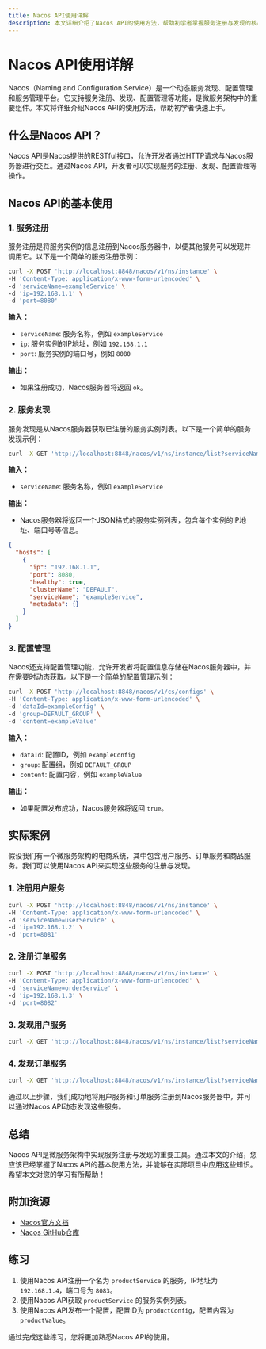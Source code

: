 ```yaml
---
title: Nacos API使用详解
description: 本文详细介绍了Nacos API的使用方法，帮助初学者掌握服务注册与发现的核心功能，并通过实际案例展示其应用场景。
---
```


# Nacos API使用详解

Nacos（Naming and Configuration Service）是一个动态服务发现、配置管理和服务管理平台。它支持服务注册、发现、配置管理等功能，是微服务架构中的重要组件。本文将详细介绍Nacos API的使用方法，帮助初学者快速上手。

## 什么是Nacos API？

Nacos API是Nacos提供的RESTful接口，允许开发者通过HTTP请求与Nacos服务器进行交互。通过Nacos API，开发者可以实现服务的注册、发现、配置管理等操作。

## Nacos API的基本使用

### 1. 服务注册

服务注册是将服务实例的信息注册到Nacos服务器中，以便其他服务可以发现并调用它。以下是一个简单的服务注册示例：

```bash
curl -X POST 'http://localhost:8848/nacos/v1/ns/instance' \
-H 'Content-Type: application/x-www-form-urlencoded' \
-d 'serviceName=exampleService' \
-d 'ip=192.168.1.1' \
-d 'port=8080'
```

**输入：**
- `serviceName`: 服务名称，例如 `exampleService`
- `ip`: 服务实例的IP地址，例如 `192.168.1.1`
- `port`: 服务实例的端口号，例如 `8080`

**输出：**
- 如果注册成功，Nacos服务器将返回 `ok`。

### 2. 服务发现

服务发现是从Nacos服务器获取已注册的服务实例列表。以下是一个简单的服务发现示例：

```bash
curl -X GET 'http://localhost:8848/nacos/v1/ns/instance/list?serviceName=exampleService'
```

**输入：**
- `serviceName`: 服务名称，例如 `exampleService`

**输出：**
- Nacos服务器将返回一个JSON格式的服务实例列表，包含每个实例的IP地址、端口号等信息。

```json
{
  "hosts": [
    {
      "ip": "192.168.1.1",
      "port": 8080,
      "healthy": true,
      "clusterName": "DEFAULT",
      "serviceName": "exampleService",
      "metadata": {}
    }
  ]
}
```

### 3. 配置管理

Nacos还支持配置管理功能，允许开发者将配置信息存储在Nacos服务器中，并在需要时动态获取。以下是一个简单的配置管理示例：

```bash
curl -X POST 'http://localhost:8848/nacos/v1/cs/configs' \
-H 'Content-Type: application/x-www-form-urlencoded' \
-d 'dataId=exampleConfig' \
-d 'group=DEFAULT_GROUP' \
-d 'content=exampleValue'
```

**输入：**
- `dataId`: 配置ID，例如 `exampleConfig`
- `group`: 配置组，例如 `DEFAULT_GROUP`
- `content`: 配置内容，例如 `exampleValue`

**输出：**
- 如果配置发布成功，Nacos服务器将返回 `true`。

## 实际案例

假设我们有一个微服务架构的电商系统，其中包含用户服务、订单服务和商品服务。我们可以使用Nacos API来实现这些服务的注册与发现。

### 1. 注册用户服务

```bash
curl -X POST 'http://localhost:8848/nacos/v1/ns/instance' \
-H 'Content-Type: application/x-www-form-urlencoded' \
-d 'serviceName=userService' \
-d 'ip=192.168.1.2' \
-d 'port=8081'
```

### 2. 注册订单服务

```bash
curl -X POST 'http://localhost:8848/nacos/v1/ns/instance' \
-H 'Content-Type: application/x-www-form-urlencoded' \
-d 'serviceName=orderService' \
-d 'ip=192.168.1.3' \
-d 'port=8082'
```

### 3. 发现用户服务

```bash
curl -X GET 'http://localhost:8848/nacos/v1/ns/instance/list?serviceName=userService'
```

### 4. 发现订单服务

```bash
curl -X GET 'http://localhost:8848/nacos/v1/ns/instance/list?serviceName=orderService'
```

通过以上步骤，我们成功地将用户服务和订单服务注册到Nacos服务器中，并可以通过Nacos API动态发现这些服务。

## 总结

Nacos API是微服务架构中实现服务注册与发现的重要工具。通过本文的介绍，您应该已经掌握了Nacos API的基本使用方法，并能够在实际项目中应用这些知识。希望本文对您的学习有所帮助！

## 附加资源

- [Nacos官方文档](https://nacos.io/zh-cn/docs/what-is-nacos.html)
- [Nacos GitHub仓库](https://github.com/alibaba/nacos)

## 练习

1. 使用Nacos API注册一个名为 `productService` 的服务，IP地址为 `192.168.1.4`，端口号为 `8083`。
2. 使用Nacos API获取 `productService` 的服务实例列表。
3. 使用Nacos API发布一个配置，配置ID为 `productConfig`，配置内容为 `productValue`。

通过完成这些练习，您将更加熟悉Nacos API的使用。